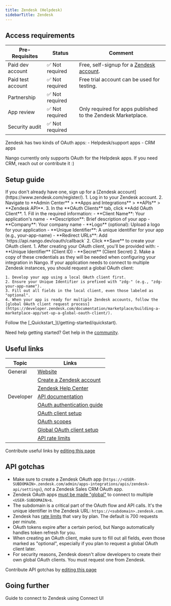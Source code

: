 ```yaml
---
title: Zendesk (Helpdesk)
sidebarTitle: Zendesk
---
```



<Overview />
<PreBuiltTooling />
<PreBuiltUseCases />

## Access requirements
| Pre-Requisites | Status | Comment|
| - | - | - |
| Paid dev account | ✅ Not required | Free, self-signup for a [Zendesk account](https://www.zendesk.com/register/). |
| Paid test account | ✅ Not required | Free trial account can be used for testing. |
| Partnership | ✅ Not required | |
| App review | ✅ Not required | Only required for apps published to the Zendesk Marketplace. |
| Security audit | ✅ Not required | |


<Note>
Zendesk has two kinds of OAuth apps:
- Helpdesk/support apps
- CRM apps

Nango currently only supports OAuth for the Helpdesk apps. If you need CRM, reach out or contribute it :)
</Note>

## Setup guide

<Steps>
  <Step title="Create a Zendesk account">
    If you don't already have one, sign up for a [Zendesk account](https://www.zendesk.com/register/).
  </Step>
  <Step title="Create an OAuth client">
    1. Log in to your Zendesk account.
    2. Navigate to **Admin Center** > **Apps and Integrations** > **APIs** > **Zendesk API**.
    3. In the **OAuth Clients** tab, click **Add OAuth Client**.
  </Step>
  <Step title="Configure your OAuth client">
    1. Fill in the required information:
       - **Client Name**: Your application's name
       - **Description**: Brief description of your app
       - **Company**: Your company name
       - **Logo** (optional): Upload a logo for your application
       - **Unique Identifier**: A unique identifier for your app (e.g., your-app-name)
       - **Redirect URLs**: Add `https://api.nango.dev/oauth/callback`
    2. Click **Save** to create your OAuth client.
  </Step>
  <Step title="Obtain OAuth credentials">
    1. After creating your OAuth client, you'll be provided with:
       - **Unique Identifier** (Client ID)
       - **Secret** (Client Secret)
    2. Make a copy of these credentials as they will be needed when configuring your integration in Nango.
  </Step>

  <Step title="Request a global OAuth client (optional)">
    If your application needs to connect to multiple Zendesk instances, you should request a global OAuth client:
    
    1. Develop your app using a local OAuth client first.
    2. Ensure your Unique Identifier is prefixed with "zdg-" (e.g., "zdg-your-app-name").
    3. Fill out all fields in the local client, even those labeled as "optional".
    4. When your app is ready for multiple Zendesk accounts, follow the [global OAuth client request process](https://developer.zendesk.com/documentation/marketplace/building-a-marketplace-app/set-up-a-global-oauth-client/).
  </Step>
  <Step title="Next">
    Follow the [_Quickstart_](/getting-started/quickstart).
  </Step>
</Steps>

<Tip>Need help getting started? Get help in the [community](https://nango.dev/slack).</Tip>


## Useful links

| Topic | Links | 
| - | - | 
| General | [Website](https://www.zendesk.com/) |
| | [Create a Zendesk account](https://www.zendesk.com/register/) |
| | [Zendesk Help Center](https://support.zendesk.com/) |
| Developer | [API documentation](https://developer.zendesk.com/api-reference/) |
| | [OAuth authentication guide](https://support.zendesk.com/hc/en-us/articles/4408845965210-Using-OAuth-authentication-with-your-application) |
| | [OAuth client setup](https://support.zendesk.com/hc/en-us/articles/4408845965210-Using-OAuth-authentication-with-your-application#topic_s21_lfs_qk) |
| | [OAuth scopes](https://support.zendesk.com/hc/en-us/articles/4408845965210#topic_gql_kbd_gt) |
| | [Global OAuth client setup](https://developer.zendesk.com/documentation/marketplace/building-a-marketplace-app/set-up-a-global-oauth-client/) |
| | [API rate limits](https://developer.zendesk.com/api-reference/ticketing/introduction/#rate-limits) |

<Note>Contribute useful links by [editing this page](https://github.com/nangohq/nango/tree/master/docs-v2/integrations/all/zendesk.mdx)</Note>




## API gotchas

-   Make sure to create a Zendesk OAuth app (`https://<USER-SUBDOMAIN>.zendesk.com/admin/apps-integrations/apis/zendesk-api/settings`), _not_ a Zendesk Sales CRM OAuth app. 
-   Zendesk OAuth apps [must be made "global"](https://developer.zendesk.com/documentation/marketplace/building-a-marketplace-app/set-up-a-global-oauth-client/) to connect to multiple `<USER-SUBDOMAIN>`s.
-   The subdomain is a critical part of the OAuth flow and API calls. It's the unique identifier in the Zendesk URL: `https://<subdomain>.zendesk.com`.
-   Zendesk has [rate limits](https://developer.zendesk.com/api-reference/ticketing/introduction/#rate-limits) that vary by plan. The default is 700 requests per minute.
-   OAuth tokens expire after a certain period, but Nango automatically handles token refresh for you.
-   When creating an OAuth client, make sure to fill out all fields, even those marked as "optional", especially if you plan to request a global OAuth client later.
-   For security reasons, Zendesk doesn't allow developers to create their own global OAuth clients. You must request one from Zendesk.

<Note>Contribute API gotchas by [editing this page](https://github.com/nangohq/nango/tree/master/docs-v2/integrations/all/zendesk.mdx)</Note>

## Going further

<Card title="Connect to Zendesk" icon="link" href="/integrations/all/zendesk/connect" horizontal>
  Guide to connect to Zendesk using Connect UI
</Card>
